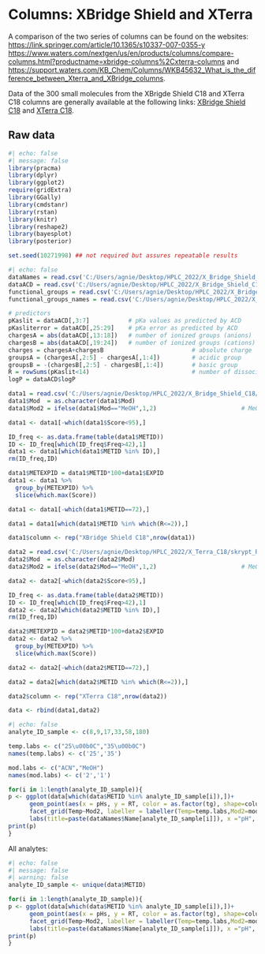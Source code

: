 # Columns: XBridge Shield and XTerra {.unnumbered}

A comparison of the two series of columns can be found on the websites: <https://link.springer.com/article/10.1365/s10337-007-0355-y> <https://www.waters.com/nextgen/us/en/products/columns/compare-columns.html?productname=xbridge-columns%2Cxterra-columns> and <https://support.waters.com/KB_Chem/Columns/WKB45632_What_is_the_difference_between_Xterra_and_XBridge_columns>.

Data of the 300 small molecules from the XBrigde Shield C18 and XTerra C18 columns are generally available at the following links: [XBridge Shield C18](https://osf.io/zqtj7/?view_only=074c5324c26e44529273523b280ecb05) and [XTerra C18](https://osf.io/qbv7j/?view_only=c5431b9e9f68423ab665f5f5b2b4606f).

## Raw data
```r
#| echo: false
#| message: false
library(pracma)
library(dplyr)
library(ggplot2)
require(gridExtra)
library(GGally)
library(cmdstanr)
library(rstan)
library(knitr)
library(reshape2)
library(bayesplot)
library(posterior)

set.seed(10271998) ## not required but assures repeatable results
```

```r
#| echo: false
dataNames = read.csv('C:/Users/agnie/Desktop/HPLC_2022/X_Bridge_Shield_C18/skrypt-R/data/4-compounds-names.csv')
dataACD = read.csv('C:/Users/agnie/Desktop/HPLC_2022/X_Bridge_Shield_C18/skrypt-R/data/2-ACD-pKas-logP.csv')
functional_groups = read.csv('C:/Users/agnie/Desktop/HPLC_2022/X_Bridge_Shield_C18/skrypt-R/data/6-checkmol-functional-groups.csv')
functional_groups_names = read.csv('C:/Users/agnie/Desktop/HPLC_2022/X_Bridge_Shield_C18/skrypt-R/data/Legend-checkmol-functional-group-names.csv')

# predictors
pKaslit = dataACD[,3:7]           # pKa values as predicted by ACD
pKasliterror = dataACD[,25:29]    # pKa error as predicted by ACD
chargesA = abs(dataACD[,13:18])   # number of ionized groups (anions)
chargesB = abs(dataACD[,19:24])   # number of ionized groups (cations)
charges = chargesA+chargesB                         # absolute charge
groupsA = (chargesA[,2:5] - chargesA[,1:4])         # acidic group
groupsB = -(chargesB[,2:5] - chargesB[,1:4])        # basic group
R = rowSums(pKaslit<14)                             # number of dissociation steps
logP = dataACD$logP 

data1 = read.csv('C:/Users/agnie/Desktop/HPLC_2022/X_Bridge_Shield_C18/skrypt-R/data/1-X_Bridge_Shield_C18_5cm.csv')
data1$Mod  = as.character(data1$Mod)
data1$Mod2 = ifelse(data1$Mod=="MeOH",1,2)                        # MeOH = 1, ACN = 2

data1 <- data1[-which(data1$Score<95),]

ID_freq <- as.data.frame(table(data1$METID))
ID <- ID_freq[which(ID_freq$Freq>42),1]
data1 <- data1[which(data1$METID %in% ID),]
rm(ID_freq,ID)

data1$METEXPID = data1$METID*100+data1$EXPID
data1 <- data1 %>% 
  group_by(METEXPID) %>%
  slice(which.max(Score))

data1 <- data1[-which(data1$METID==72),]

data1 = data1[which(data1$METID %in% which(R<=2)),]

data1$column <- rep("XBridge Shield C18",nrow(data1))

data2 = read.csv('C:/Users/agnie/Desktop/HPLC_2022/X_Terra_C18/skrypt_R/data/1-XTerra_MS_C18.csv')
data2$Mod  = as.character(data2$Mod)
data2$Mod2 = ifelse(data2$Mod=="MeOH",1,2)                        # MeOH = 1, ACN = 2

data2 <- data2[-which(data2$Score<95),]

ID_freq <- as.data.frame(table(data2$METID))
ID <- ID_freq[which(ID_freq$Freq>42),1]
data2 <- data2[which(data2$METID %in% ID),]
rm(ID_freq,ID)

data2$METEXPID = data2$METID*100+data2$EXPID
data2 <- data2 %>% 
  group_by(METEXPID) %>%
  slice(which.max(Score))

data2 <- data2[-which(data2$METID==72),]

data2 = data2[which(data2$METID %in% which(R<=2)),]

data2$column <- rep("XTerra C18",nrow(data2))

data <- rbind(data1,data2)
```

```r
#| echo: false
analyte_ID_sample <- c(8,9,17,33,58,180)

temp.labs <- c("25\u00b0C","35\u00b0C")
names(temp.labs) <- c('25','35')

mod.labs <- c("ACN","MeOH")
names(mod.labs) <- c('2','1')

for(i in 1:length(analyte_ID_sample)){
p <- ggplot(data[which(data$METID %in% analyte_ID_sample[i]),])+
      geom_point(aes(x = pHs, y = RT, color = as.factor(tg), shape=column))+ 
      facet_grid(Temp~Mod2, labeller = labeller(Temp=temp.labs,Mod2=mod.labs))+
      labs(title=paste(dataNames$Name[analyte_ID_sample[i]]), x ="pH", y = "Retention time, min", color = "Gradient time, min", shape="Column")
print(p)
}
```

All analytes:

```r
#| echo: false
#| message: false
#| warning: false
analyte_ID_sample <- unique(data$METID)

for(i in 1:length(analyte_ID_sample)){
p <- ggplot(data[which(data$METID %in% analyte_ID_sample[i]),])+
      geom_point(aes(x = pHs, y = RT, color = as.factor(tg), shape=column))+ 
      facet_grid(Temp~Mod2, labeller = labeller(Temp=temp.labs,Mod2=mod.labs))+ylim(c(0,175))+
      labs(title=paste(dataNames$Name[analyte_ID_sample[i]]), x ="pH", y = "Retention time, min", color = "Gradient time, min", shape="Column")
print(p)
}

```